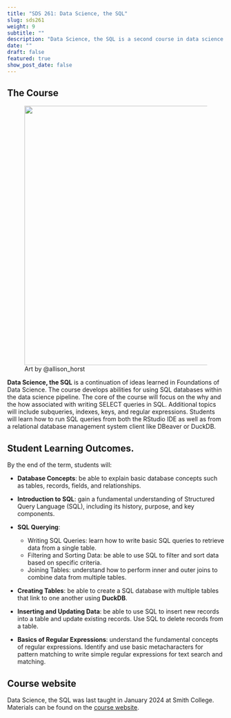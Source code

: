 ```yaml
---
title: "SDS 261: Data Science, the SQL"
slug: sds261
weight: 9
subtitle: ""
description: "Data Science, the SQL is a second course in data science focused on using SQL in the data science pipeline."
date: ""
draft: false
featured: true
show_post_date: false
---
```


## The Course

<figure>
<img src="tidydata_6.jpg" align="right" width = "600">
<figcaption>Art by @allison_horst</figcaption>
</figure>


**Data Science, the SQL** is a continuation of ideas learned in Foundations of Data Science.  The course develops abilities for using SQL databases within the data science pipeline.  The core of the course will focus on the why and the how associated with writing SELECT queries in SQL.  Additional topics will include subqueries, indexes, keys, and regular expressions. Students will learn how to run SQL queries from both the RStudio IDE as well as from a relational database management system client like DBeaver or DuckDB. 


## Student Learning Outcomes.
By the end of the term, students will:

* **Database Concepts**: be able to explain basic database concepts such as tables, records, fields, and relationships.

* **Introduction to SQL**: gain a fundamental understanding of Structured Query Language (SQL), including its history, purpose, and key components.

* **SQL Querying**:
  - Writing SQL Queries: learn how to write basic SQL queries to retrieve data from a single table.
  - Filtering and Sorting Data: be able to use SQL to filter and sort data based on specific criteria.
  - Joining Tables: understand how to perform inner and outer joins to combine data from multiple tables.

* **Creating Tables**: be able to create a SQL database with multiple tables that link to one another using **DuckDB**.

* **Inserting and Updating Data**: be able to use SQL to insert new records into a table and update existing records. Use SQL to delete records from a table.

* **Basics of Regular Expressions**: understand the fundamental concepts of regular expressions.  Identify and use basic metacharacters for pattern matching to write simple regular expressions for text search and matching.


## Course website

Data Science, the SQL was last taught in January 2024 at Smith College.  Materials can be found on the <a href = "https://sds261-sql.netlify.app/" target = "_blank">course website</a>.

